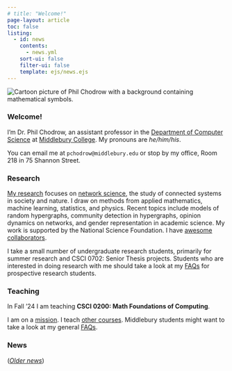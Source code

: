```yaml
---
# title: "Welcome!"
page-layout: article
toc: false
listing:
  - id: news
    contents: 
      - news.yml
    sort-ui: false
    filter-ui: false
    template: ejs/news.ejs
---
```

 
<img src="assets/img/avatar-bg-trimmed.png" class="img-responsive img-profile" alt="Cartoon picture of Phil Chodrow with a background containing mathematical symbols."> 

### Welcome!  
      
I'm Dr. Phil Chodrow, an assistant professor in the [Department of Computer Science](https://www.middlebury.edu/academics/cs) at [Middlebury College](https://www.middlebury.edu/#story645114). My pronouns are *he/him/his*. 

You can email me at `pchodrow@middlebury.edu` or stop by my office, Room 218 in 75 Shannon Street. 

### Research

[My research](research.qmd) focuses on [network science](https://en.wikipedia.org/wiki/Network_science), the study of connected systems in society and nature. I draw on methods from applied mathematics, machine learning, statistics, and physics. Recent topics include models of random hypergraphs, community detection in hypergraphs, opinion dynamics on networks, and gender representation in academic science. My work is supported by the National Science Foundation. I have [awesome collaborators](research.qmd#key-collaborators). 

I take a small number of undergraduate research students, primarily for summer research and CSCI 0702: Senior Thesis projects. Students who are interested in doing research with me should take a look at my [FAQs](#summer-research) for prospective research students.

### Teaching

In Fall '24 I am teaching **CSCI 0200: Math Foundations of Computing**. 

I am on a [mission](mission.qmd). I teach [other courses](teaching.qmd). Middlebury students might want to take a look at my general [FAQs](midd-student-faqs.qmd).  

<div class="no-wrap">
    
### News
    
:::{#news}
:::
   

([*Older news*](news_archive.qmd))

</div>
